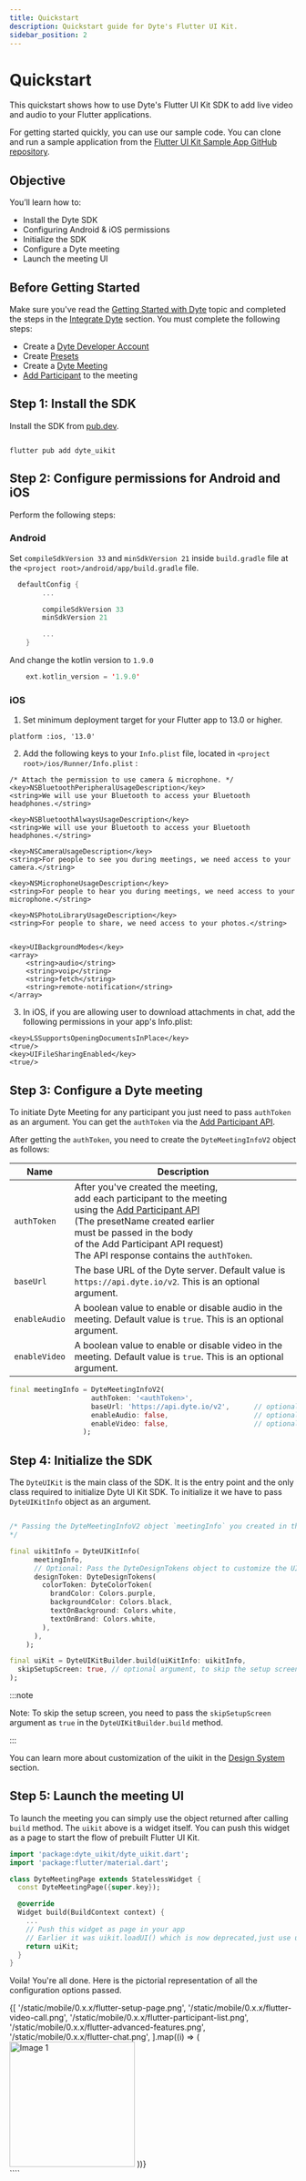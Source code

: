 ```yaml
---
title: Quickstart
description: Quickstart guide for Dyte's Flutter UI Kit.
sidebar_position: 2
---
```


# Quickstart

This quickstart shows how to use Dyte's Flutter UI Kit SDK to add live video and
audio to your Flutter applications.

For getting started quickly, you can use our sample code. You can clone and run
a sample application from the
[Flutter UI Kit Sample App GitHub repository](https://github.com/dyte-io/flutter-samples/tree/main/flutter_uikit).

## Objective

You’ll learn how to:

- Install the Dyte SDK
- Configuring Android & iOS permissions
- Initialize the SDK
- Configure a Dyte meeting
- Launch the meeting UI

## Before Getting Started

Make sure you've read the
[Getting Started with Dyte](https://docs.fleetstackglobal.com/getting-started) topic and
completed the steps in the
[Integrate Dyte](https://docs.fleetstackglobal.com/getting-started#integrate-dyte) section.
You must complete the following steps:

- Create a [Dyte Developer Account](https://dev.dyte.io/)
- Create [Presets](https://dev.dyte.io/roles-presets)
- Create a
  [Dyte Meeting](https://docs.fleetstackglobal.com/api/?v=v2#/operations/create_meeting)
- [Add Participant](https://docs.fleetstackglobal.com/api/?v=v2#/operations/add_participant)
  to the meeting

## Step 1: Install the SDK

Install the SDK from [pub.dev](https://pub.dev).

```shell

flutter pub add dyte_uikit

```

## Step 2: Configure permissions for Android and iOS

Perform the following steps:

### Android

Set `compileSdkVersion 33` and `minSdkVersion 21` inside `build.gradle` file at the `<project root>/android/app/build.gradle` file.

```kotlin
  defaultConfig {
        ...

        compileSdkVersion 33
        minSdkVersion 21

        ...
    }
```

And change the kotlin version to `1.9.0`

```kotlin
    ext.kotlin_version = '1.9.0'
```

### iOS

1. Set minimum deployment target for your Flutter app to 13.0 or higher.

```<Swift>
platform :ios, '13.0'
```

2. Add the following keys to your `Info.plist` file, located in `<project root>/ios/Runner/Info.plist` :

```<Swift>
/* Attach the permission to use camera & microphone. */
<key>NSBluetoothPeripheralUsageDescription</key>
<string>We will use your Bluetooth to access your Bluetooth headphones.</string>

<key>NSBluetoothAlwaysUsageDescription</key>
<string>We will use your Bluetooth to access your Bluetooth headphones.</string>

<key>NSCameraUsageDescription</key>
<string>For people to see you during meetings, we need access to your camera.</string>

<key>NSMicrophoneUsageDescription</key>
<string>For people to hear you during meetings, we need access to your microphone.</string>

<key>NSPhotoLibraryUsageDescription</key>
<string>For people to share, we need access to your photos.</string>


<key>UIBackgroundModes</key>
<array>
	<string>audio</string>
	<string>voip</string>
	<string>fetch</string>
	<string>remote-notification</string>
</array>
```

3. In iOS, if you are allowing user to download attachments in chat, add the following permissions in your app's Info.plist:

```<Swift>
<key>LSSupportsOpeningDocumentsInPlace</key>
<true/>
<key>UIFileSharingEnabled</key>
<true/>
```

## Step 3: Configure a Dyte meeting

To initiate Dyte Meeting for any participant you just need to pass `authToken` as an argument. You can get the `authToken` via the [Add Participant API](https://docs.fleetstackglobal.com/api?v=v2#/operations/add_participant).

After getting the `authToken`, you need to create the `DyteMeetingInfoV2` object as follows:

| Name          | Description                                                                                                                                                                                                                                                                                                               |
| ------------- | ------------------------------------------------------------------------------------------------------------------------------------------------------------------------------------------------------------------------------------------------------------------------------------------------------------------------- |
| `authToken`   | After you've created the meeting, <br/> add each participant to the meeting <br/> using the [Add Participant API](/api?v=v2#/operations/add_participant)<br/> (The presetName created earlier <br/> must be passed in the body <br/> of the Add Participant API request) <br/> The API response contains the `authToken`. |
| `baseUrl`     | The base URL of the Dyte server. Default value is `https://api.dyte.io/v2`. This is an optional argument.                                                                                                                                                                                                                 |
| `enableAudio` | A boolean value to enable or disable audio in the meeting. Default value is `true`. This is an optional argument.                                                                                                                                                                                                         |
| `enableVideo` | A boolean value to enable or disable video in the meeting. Default value is `true`. This is an optional argument.                                                                                                                                                                                                         |

```dart
final meetingInfo = DyteMeetingInfoV2(
                    authToken: '<authToken>',
                    baseUrl: 'https://api.dyte.io/v2',      // optional argument, if you want to pass your own baseUrl
                    enableAudio: false,                     // optional argument, to enable or disable audio in the meeting
                    enableVideo: false,                     // optional argument, to enable or disable video in the meeting
                  );
```

## Step 4: Initialize the SDK

The `DyteUIKit` is the main class of the SDK. It is the entry point and the only
class required to initialize Dyte UI Kit SDK. To initialize it we have to pass `DyteUIKitInfo` object as an argument.

```dart

/* Passing the DyteMeetingInfoV2 object `meetingInfo` you created in the Step 3,
*/

final uikitInfo = DyteUIKitInfo(
      meetingInfo,
      // Optional: Pass the DyteDesignTokens object to customize the UI
      designToken: DyteDesignTokens(
        colorToken: DyteColorToken(
          brandColor: Colors.purple,
          backgroundColor: Colors.black,
          textOnBackground: Colors.white,
          textOnBrand: Colors.white,
        ),
      ),
    );

final uiKit = DyteUIKitBuilder.build(uiKitInfo: uikitInfo,
  skipSetupScreen: true, // optional argument, to skip the setup screen, defaults to false
);

```

:::note

Note: To skip the setup screen, you need to pass the `skipSetupScreen` argument as `true` in the `DyteUIKitBuilder.build` method.

:::

You can learn more about customization of the uikit in the [Design System](/flutter/design-token) section.

## Step 5: Launch the meeting UI

To launch the meeting you can simply use the object returned after calling `build` method. The `uikit` above is a widget itself.
You can push this widget as a page to start the flow of prebuilt Flutter UI Kit.

```dart
import 'package:dyte_uikit/dyte_uikit.dart';
import 'package:flutter/material.dart';

class DyteMeetingPage extends StatelessWidget {
  const DyteMeetingPage({super.key});

  @override
  Widget build(BuildContext context) {
    ...
    // Push this widget as page in your app
    // Earlier it was uikit.loadUI() which is now deprecated,just use uikit.
    return uiKit;
  }
}

```

Voila! You're all done. Here is the pictorial representation of all the configuration options passed.

<div
  id="one"
  style={{
    display: 'flex',
    flexDirection: 'row',
    flexWrap: 'wrap',
    flex: '1 1 0',
    justifyContent: 'center',
  }}
>
  {[
    '/static/mobile/0.x.x/flutter-setup-page.png',
    '/static/mobile/0.x.x/flutter-video-call.png',
    '/static/mobile/0.x.x/flutter-participant-list.png',
    '/static/mobile/0.x.x/flutter-advanced-features.png',
    '/static/mobile/0.x.x/flutter-chat.png',
  ].map((i) => (
    <img
      src={i}
      alt="Image 1"
      width="220"
      padding="10"
      margin="10 3"
      style={{ margin: '10px', borderRadius: '8px' }}
    />
  ))}
</div>
````

<head>
  <title>Flutter Quickstart</title>
  <meta
    name="description"
    content="Get started quickly with Dyte's Flutter integration. Follow our quickstart guide for seamless integration and development."
  />
</head>

